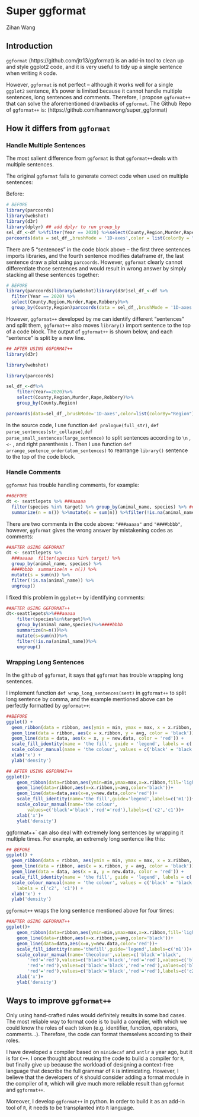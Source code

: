 # Super ggformat

Zihan Wang


## Introduction

`ggformat` (https://github.com/jtr13/ggformat) is an add-in tool to clean up and style ggplot2 code, and it is very useful to tidy up a single sentence when writing `R` code. 

However, `ggformat` is not perfect -- although it works well for a single `ggplot2` sentence, it's power is limited because it cannot handle multiple sentences, long sentences and comments. Therefore, I propose `ggformat++` that can solve the aforementioned drawbacks of `ggformat`. The Github Repo of `ggformat++` is: (https://github.com/hannawong/super_ggformat)


## How it differs from `ggformat`

### Handle Multiple Sentences

The most salient difference from `ggformat` is that `ggformat++`deals with multiple sentences. 

The original `ggformat` fails to generate correct code when used on multiple sentences: 

Before:

```r
# BEFORE
library(parcoords)
library(webshot)
library(d3r)
library(dplyr) ## add dplyr to run group_by
sel_df_<-df %>%filter(Year == 2020) %>%select(County,Region,Murder,Rape,Robbery)%>%group_by(County,Region)
parcoords(data = sel_df_,brushMode = '1D-axes',color = list(colorBy = "Region"),queue = TRUE,withD3 = TRUE)
```

There are 5 "sentences" in the code block above -- the first three sentences imports libraries, and the fourth sentence modifies dataframe `df`, the last sentence draw a plot using `parcoords`. However, `ggformat` clearly cannot differentiate those sentences and would result in wrong answer by simply stacking all these sentences together:

```r
# BEFORE
library(parcoords)library(webshot)library(d3r)sel_df_<-df %>%
  filter(Year == 2020) %>%
  select(County,Region,Murder,Rape,Robbery)%>%
  group_by(County,Region)parcoords(data = sel_df_,brushMode = '1D-axes',color = list(colorBy = "Region"),queue = TRUE,withD3 = TRUE)
```

However, `ggformat++` developed by me can identify different "sentences" and split them, `ggformat++` also moves `library()` import sentence to the top of a code block. The output of `ggformat++` is shown below, and each "sentence" is split by a new line. 

```r
## AFTER USING GGFORMAT++
library(d3r)

library(webshot)

library(parcoords)

sel_df_<-df%>%
	filter(Year==2020)%>%
	select(County,Region,Murder,Rape,Robbery)%>%
	group_by(County,Region)

parcoords(data=sel_df_,brushMode='1D-axes',color=list(colorBy="Region"),queue=TRUE,withD3=TRUE)
```


In the source code, I use function `def prologue(full_str)`, `def parse_sentences(str_collapse)`,`def parse_small_sentences(large_sentence)` to split sentences according to  `\n` , `<-` , and right parenthesis `)`. Then I use function `def arrange_sentence_order(atom_sentences)` to rearrange `library()` sentence to the top of the code block.

### Handle Comments

`ggformat` has trouble handling comments, for example:
```r
##BEFORE
dt <- seattlepets %>% ###aaaaa
  filter(species %in% target) %>% group_by(animal_name, species) %>% ####bbbb
  summarize(n = n()) %>%mutate(s = sum(n)) %>%filter(!is.na(animal_name)) %>%ungroup()
```

There are two comments in the code above: `"###aaaaa"` and `"####bbbb"`, however, `ggformat` gives the wrong answer by mistakening codes as comments:

```r
##AFTER USING GGFORMAT
dt <- seattlepets %>%
  ###aaaaa  filter(species %in% target) %>%
  group_by(animal_name, species) %>%
  ####bbbb  summarize(n = n()) %>%
  mutate(s = sum(n)) %>%
  filter(!is.na(animal_name)) %>%
  ungroup()
```

I fixed this problem in `ggplot++` by identifying comments:

```r
##AFTER USING GGFORMAT++
dt<-seattlepets%>%###aaaaa
	filter(species%in%target)%>%
	group_by(animal_name,species)%>%####bbbb
	summarize(n=n())%>%
	mutate(s=sum(n))%>%
	filter(!is.na(animal_name))%>%
	ungroup()
```

### Wrapping Long Sentences

In the github of `ggformat`, it says that `ggformat` has trouble wrapping long sentences.


I implement function `def wrap_long_sentences(sent)` in `ggformat++` to split long sentence by comma, and the example mentioned above can be perfectly formatted by `ggformat++`:
```r
##BEFORE
ggplot() +
  geom_ribbon(data = ribbon, aes(ymin = min, ymax = max, x = x.ribbon, fill = 'lightgreen')) +
  geom_line(data = ribbon, aes(x = x.ribbon, y = avg, color = 'black')) +
  geom_line(data = data, aes(x = x, y = new.data, color = 'red')) +
  scale_fill_identity(name = 'the fill', guide = 'legend', labels = c('m1')) +
  scale_colour_manual(name = 'the colour', values = c('black' = 'black', 'red' = 'red'), labels = c('c2', 'c1')) +
  xlab('x') +
  ylab('density')
```


```r
## AFTER USING GGFORMAT++
ggplot()+
	geom_ribbon(data=ribbon,aes(ymin=min,ymax=max,x=x.ribbon,fill='lightgreen'))+
	geom_line(data=ribbon,aes(x=x.ribbon,y=avg,color='black'))+
	geom_line(data=data,aes(x=x,y=new.data,color='red'))+
	scale_fill_identity(name='the fill',guide='legend',labels=c('m1'))+
	scale_colour_manual(name='the colour',
		values=c('black'='black','red'='red'),labels=c('c2','c1'))+
	xlab('x')+
	ylab('density')
```

ggformat++` can also deal with extremely long sentences by wrapping it multiple times. For example, an extremely long sentence like this:

```r
## BEFORE
ggplot() +
  geom_ribbon(data = ribbon, aes(ymin = min, ymax = max, x = x.ribbon, fill = 'lightgreen')) +
  geom_line(data = ribbon, aes(x = x.ribbon, y = avg, color = 'black')) +
  geom_line(data = data, aes(x = x, y = new.data, color = 'red')) +
  scale_fill_identity(name = 'the fill', guide = 'legend', labels = c('m1')) +
  scale_colour_manual(name = 'the colour', values = c('black' = 'black', 'red' = 'red'),values = c('black' = 'black', 'red' = 'red'),values = c('black' = 'black', 'red' = 'red'),values = c('black' = 'black', 'red' = 'red'),values = c('black' = 'black', 'red' = 'red'),values = c('black' = 'black', 'red' = 'red'),
    labels = c('c2', 'c1')) +
  xlab('x') +
  ylab('density')
```

`ggformat++` wraps the long sentence mentioned above for four times:

```r
##AFTER USING GGFORMAT++
ggplot()+
	geom_ribbon(data=ribbon,aes(ymin=min,ymax=max,x=x.ribbon,fill='lightgreen'))+
	geom_line(data=ribbon,aes(x=x.ribbon,y=avg,color='black'))+
	geom_line(data=data,aes(x=x,y=new.data,color='red'))+
	scale_fill_identity(name='thefill',guide='legend',labels=c('m1'))+
	scale_colour_manual(name='thecolour',values=c('black'='black',
		'red'='red'),values=c('black'='black','red'='red'),values=c('black'='black',
		'red'='red'),values=c('black'='black','red'='red'),values=c('black'='black',
		'red'='red'),values=c('black'='black','red'='red'),labels=c('c2','c1'))+
	xlab('x')+
	ylab('density')
```

## Ways to improve `ggformat++`

Only using hand-crafted rules would definitely results in some bad cases. The most reliable way to format code is to build a compiler, with which we could know the roles of each token (e.g. identifier, function, operators, comments...). Therefore, the code can format themselves according to their roles. 

I have developed a compiler based on `minidecaf` and `antlr` a year ago, but it is for `C++`. I once thought about reusing the code to build a compiler for `R`, but finally give up because the workload of designing a context-free language that describe the full grammar of `R` is intimidating. However, I believe that the developers of `R` should consider adding a format module in the compiler of `R`, which will give much more reliable result than `ggformat` and `ggformat++`. 

Moreover, I develop `ggformat++` in python. In order to build it as an add-in tool of `R`, it needs to be transplanted into `R` language. 
